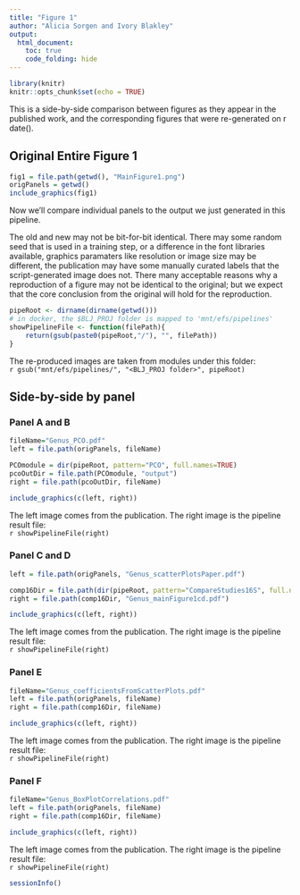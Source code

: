 ```yaml
---
title: "Figure 1"
author: "Alicia Sorgen and Ivory Blakley"
output:
  html_document:
    toc: true
    code_folding: hide
---
```


```r
library(knitr)
knitr::opts_chunk$set(echo = TRUE)
```

This is a side-by-side comparison between figures as they appear in the published work, and the corresponding figures that were re-generated on ` `r date()` `.

## Original Entire Figure 1


```r
fig1 = file.path(getwd(), "MainFigure1.png")
origPanels = getwd()
include_graphics(fig1)
```

Now we'll compare individual panels to the output we just generated in this pipeline.  

The old and new may not be bit-for-bit identical.  There may some random seed that is used in a training step, or a difference in the font libraries available, graphics paramaters like resolution or image size may be different, the publication may have some manually curated labels that the script-generated image does not.  There many acceptable reasons why a reproduction of a figure may not be identical to the original; but we expect that the core conclusion from the original will hold for the reproduction.

```r
pipeRoot <- dirname(dirname(getwd()))
# in docker, the $BLJ_PROJ folder is mapped to 'mnt/efs/pipelines'
showPipelineFile <- function(filePath){
    return(gsub(paste0(pipeRoot,"/"), "", filePath))
}
```

The re-produced images are taken from modules under this folder:               
``r gsub("mnt/efs/pipelines/", "<BLJ_PROJ folder>", pipeRoot)``

## Side-by-side by panel

### Panel A and B

```r
fileName="Genus_PCO.pdf"
left = file.path(origPanels, fileName)

PCOmodule = dir(pipeRoot, pattern="PCO", full.names=TRUE)
pcoOutDir = file.path(PCOmodule, "output")
right = file.path(pcoOutDir, fileName)

include_graphics(c(left, right))
```

The left image comes from the publication.  The right image is the pipeline result file:            
``r showPipelineFile(right)``


### Panel C and D

```r
left = file.path(origPanels, "Genus_scatterPlotsPaper.pdf")

comp16Dir = file.path(dir(pipeRoot, pattern="CompareStudies16S", full.names=TRUE), "output")
right = file.path(comp16Dir, "Genus_mainFigure1cd.pdf")

include_graphics(c(left, right))
```

The left image comes from the publication.  The right image is the pipeline result file:            
``r showPipelineFile(right)``

### Panel E

```r
fileName="Genus_coefficientsFromScatterPlots.pdf"
left = file.path(origPanels, fileName)
right = file.path(comp16Dir, fileName)

include_graphics(c(left, right))
```

The left image comes from the publication.  The right image is the pipeline result file:            
``r showPipelineFile(right)``

### Panel F

```r
fileName="Genus_BoxPlotCorrelations.pdf"
left = file.path(origPanels, fileName)
right = file.path(comp16Dir, fileName)

include_graphics(c(left, right))
```

The left image comes from the publication.  The right image is the pipeline result file:            
``r showPipelineFile(right)``

```r
sessionInfo()
```


